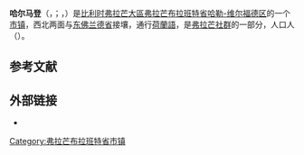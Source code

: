 {{noteTA|G1=比利时地名}}
{{Infobox Belgium municipality
|name=哈尔马登
|native_name= <small>{{native name|nl|Galmaarden}}<br>{{native name|fr|Gammerages}}</small>
|picture= Marktplein 3, Galmaarden.jpg
|picture-legend= 
|map=Galmaarden Flemish-Brabant Belgium Map.svg
|map-legend=哈尔马登在[[弗拉芒布拉班特省|弗拉芒布拉班特省]]的位置
|arms=Blason Gammerages.svg
|flag=Galmaardenvlag.gif
|arrondissement=[[哈勒-维尔福德区|哈勒-维尔福德区]]
|nis=23023
|pyramid-date=
|0-19=
|20-64=
|65=
|foreigners=
|foreigners-date=
|mayor=Pierre Deneyer (CD&V)
|majority=[[基督教民主和弗拉芒|CD&V]]
|postal-codes=1570
|telephone-area=054
|web=[http://www.galmaarden.be/ www.galmaarden.be]
|coordinates = {{coord|50.75|N|03.99|E|region:BE|display=inline,title}}
}}
'''哈尔马登'''（{{lang-nl|Galmaarden}}，{{IPA-nl|ˈɣɑlmaːrdə(n)|-|Nl-Galmaarden.ogg}}；{{lang-fr|Gammerages}}，{{IPA-fr|ɡamʁaʒ}}）是[[比利时|比利时]][[弗拉芒大區|弗拉芒大區]][[弗拉芒布拉班特省|弗拉芒布拉班特省]][[哈勒-维尔福德区|哈勒-维尔福德区]]的一个[[市镇_(比利时)|市镇]]，西北两面与[[东佛兰德省|东佛兰德省]]接壤，通行[[荷蘭語|荷蘭語]]，是[[弗拉芒社群|弗拉芒社群]]的一部分，人口{{wikidata|property|normal+|P1082}}人（{{wikidata|qualifier|P1082|P585}}）。

== 参考文献 ==
{{Reflist}}

==外部链接==
* {{Commons category-inline|Galmaarden}}

{{弗拉芒布拉班特省市镇}}
{{Authority control}}
{{DEFAULTSORT:Galmaarden}}
[[Category:弗拉芒布拉班特省市镇|Category:弗拉芒布拉班特省市镇]]
{{FlemishBrabant-geo-stub}}